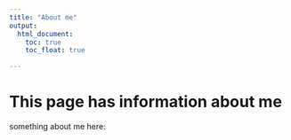 ```yaml
---
title: "About me"
output: 
  html_document:
    toc: true
    toc_float: true

---
```


# This page has information about me

something about me here:


